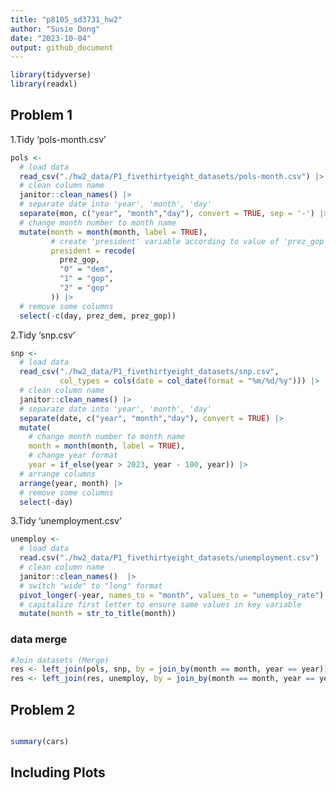 ```yaml
---
title: "p8105_sd3731_hw2"
author: "Susie Dong"
date: "2023-10-04"
output: github_document
---
```


```r
library(tidyverse)
library(readxl)
```

## Problem 1

1.Tidy 'pols-month.csv'

```r
pols <- 
  # load data
  read_csv("./hw2_data/P1_fivethirtyeight_datasets/pols-month.csv") |> 
  # clean column name
  janitor::clean_names() |> 
  # separate date into 'year', 'month', 'day'
  separate(mon, c("year", "month","day"), convert = TRUE, sep = '-') |> 
  # change month number to month name
  mutate(month = month(month, label = TRUE), 
         # create 'president' variable according to value of 'prez_gop' variable
         president = recode(
           prez_gop, 
           "0" = "dem", 
           "1" = "gop",
           "2" = "gop"
         )) |>
  # remove some columns
  select(-c(day, prez_dem, prez_gop)) 
```

2.Tidy 'snp.csv'

```r
snp <- 
  # load data
  read_csv("./hw2_data/P1_fivethirtyeight_datasets/snp.csv", 
           col_types = cols(date = col_date(format = "%m/%d/%y"))) |>
  # clean column name
  janitor::clean_names() |>  
  # separate date into 'year', 'month', 'day'
  separate(date, c("year", "month","day"), convert = TRUE) |>
  mutate(
    # change month number to month name
    month = month(month, label = TRUE),
    # change year format
    year = if_else(year > 2023, year - 100, year)) |> 
  # arrange columns
  arrange(year, month) |> 
  # remove some columns
  select(-day)
```

3.Tidy 'unemployment.csv'

```r
unemploy <- 
  # load data
  read.csv("./hw2_data/P1_fivethirtyeight_datasets/unemployment.csv") |>
  # clean column name
  janitor::clean_names()  |>
  # switch "wide" to "long" format
  pivot_longer(-year, names_to = "month", values_to = "unemploy_rate") |> 
  # capitalize first letter to ensure same values in key variable
  mutate(month = str_to_title(month))  
```

### data merge

```r
#Join datasets (Merge)
res <- left_join(pols, snp, by = join_by(month == month, year == year))
res <- left_join(res, unemploy, by = join_by(month == month, year == year))
```

## Problem 2

```r

```


```r
summary(cars)
```

## Including Plots

